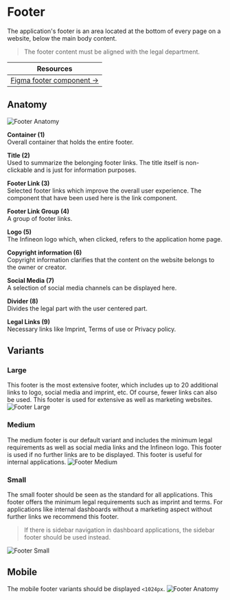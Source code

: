 

<Meta of={FooterStories} />


# Footer
The application's footer is an area located at the bottom of every page on a website, below the main body content.
> The footer content must be aligned with the legal department.

| Resources                                                                                                               |
|-------------------------------------------------------------------------------------------------------------------------|
| [Figma footer component →](https://www.figma.com/design/zPvPwPgb4EsYFXKC2nhzSG/Infineon-DDS-%7C-Main?node-id=2396-2475) |

## Anatomy
<img src={FooterDefaultAnatomy} alt="Footer Anatomy" />


**Container (1)**\
Overall container that holds the entire footer.


**Title (2)**\
Used to summarize the belonging footer links. The title itself is non-clickable and is just for information purposes.


**Footer Link (3)**\
Selected footer links which improve the overall user experience. The component that have been used here is the link component.


**Footer Link Group (4)**\
A group of footer links.


**Logo (5)**\
The Infineon logo which, when clicked, refers to the application home page.


**Copyright information (6)**\
Copyright information clarifies that the content on the website belongs to the owner or creator.


**Social Media (7)**\
A selection of social media channels can be displayed here.


**Divider (8)**\
Divides the legal part with the user centered part.


**Legal Links (9)**\
Necessary links like Imprint, Terms of use or Privacy policy. 


## Variants

### Large
This footer is the most extensive footer, which includes up to 20 additional links to logo, social media and imprint, etc. Of course, fewer links can also be used. This footer is used for extensive as well as marketing websites.
<img src={FooterLarge} alt="Footer Large" />

### Medium
The medium footer is our default variant and includes the minimum legal requirements as well as social media links and the Infineon logo. This footer is used if no further links are to be displayed. This footer is useful for internal applications.
<img src={FooterMedium} alt="Footer Medium" />

### Small
The small footer should be seen as the standard for all applications. This footer offers the minimum legal requirements such as imprint and terms. For applications like internal dashboards without a marketing aspect without further links we recommend this footer.
> If there is sidebar navigation in dashboard applications, the sidebar footer should be used instead.

<img src={FooterSmall} alt="Footer Small" />

## Mobile
The mobile footer variants should be displayed `<1024px`.
<img src={FooterMobile} alt="Footer Anatomy" />